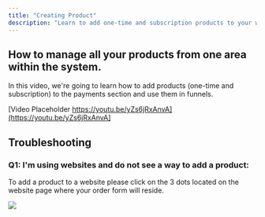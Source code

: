 ```yaml
---
title: "Creating Product"
description: "Learn to add one-time and subscription products to your website's payment section and integrate them into funnels."
---
```


## How to manage all your products from one area within the system.

In this video, we're going to learn how to add products (one-time and subscription) to the payments section and use them in funnels.

  [Video Placeholder https://youtu.be/yZs6jRxAnvA](https://youtu.be/yZs6jRxAnvA]


## Troubleshooting

### Q1: I'm using websites and do not see a way to add a product:

To add a product to a website please click on the 3 dots located on the website page where your order form will reside.

![](https://s3.amazonaws.com/cdn.freshdesk.com/data/helpdesk/attachments/production/48184495294/original/QcPJSvHswqaoZ8TBWbRHuq22mZxkip1g8Q.png?1643404941)